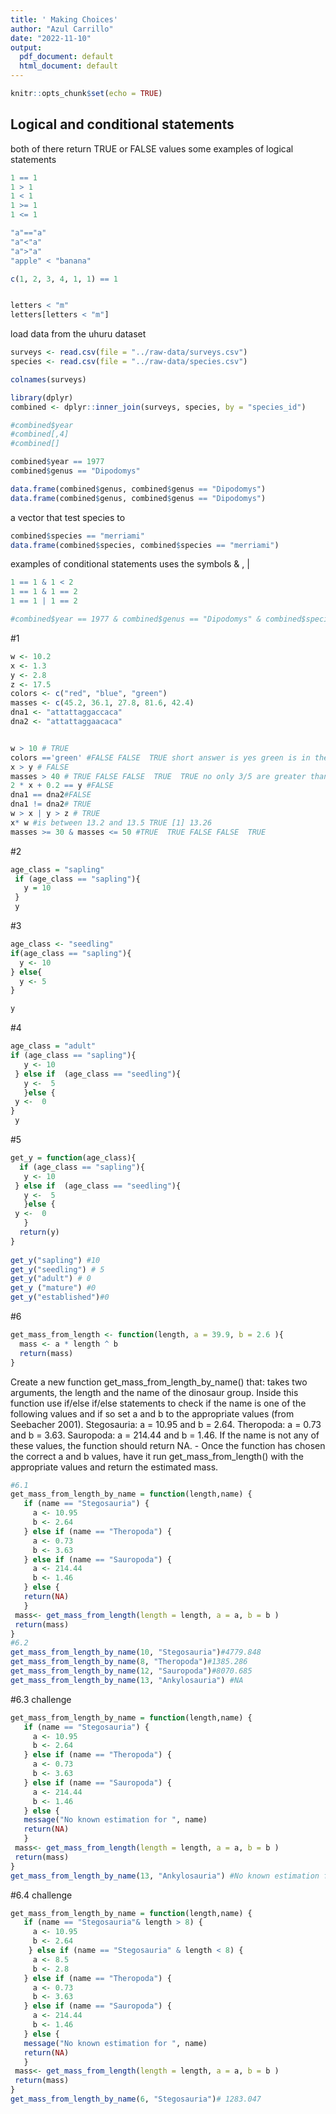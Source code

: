 ```yaml
---
title: ' Making Choices'
author: "Azul Carrillo"
date: "2022-11-10"
output:
  pdf_document: default
  html_document: default
---
```


```r
knitr::opts_chunk$set(echo = TRUE)
```
## Logical and conditional statements 
both of there return TRUE or FALSE values 
some examples of logical statements 

```r
1 == 1 
1 > 1
1 < 1
1 >= 1
1 <= 1

"a"=="a"
"a"<"a"
"a">"a"
"apple" < "banana"

c(1, 2, 3, 4, 1, 1) == 1 


letters < "m"
letters[letters < "m"]
```
load data from the uhuru dataset
```r
surveys <- read.csv(file = "../raw-data/surveys.csv")
species <- read.csv(file = "../raw-data/species.csv")

colnames(surveys)

```

```r
library(dplyr)
combined <- dplyr::inner_join(surveys, species, by = "species_id")
```

```r
#combined$year
#combined[,4]
#combined[]

combined$year == 1977
combined$genus == "Dipodomys"

data.frame(combined$genus, combined$genus == "Dipodomys")
data.frame(combined$genus, combined$genus == "Dipodomys")
```
a vector that test species to 
```r
combined$species == "merriami"
data.frame(combined$species, combined$species == "merriami")
```
examples of conditional statements
uses the symbols & , |
```r
1 == 1 & 1 < 2
1 == 1 & 1 == 2
1 == 1 | 1 == 2
```

```r
#combined$year == 1977 & combined$genus == "Dipodomys" & combined$species == "merriami"
```
#1 
```r
w <- 10.2
x <- 1.3
y <- 2.8
z <- 17.5
colors <- c("red", "blue", "green")
masses <- c(45.2, 36.1, 27.8, 81.6, 42.4)
dna1 <- "attattaggaccaca"
dna2 <- "attattaggaacaca"


w > 10 # TRUE
colors =='green' #FALSE FALSE  TRUE short answer is yes green is in the 3rd place 
x > y # FALSE
masses > 40 # TRUE FALSE FALSE  TRUE  TRUE no only 3/5 are greater than 40
2 * x + 0.2 == y #FALSE
dna1 == dna2#FALSE
dna1 != dna2# TRUE
w > x | y > z # TRUE
x* w #is between 13.2 and 13.5 TRUE [1] 13.26
masses >= 30 & masses <= 50 #TRUE  TRUE FALSE FALSE  TRUE
```
#2

```r

age_class = "sapling"
 if (age_class == "sapling"){
   y = 10
 }
 y
```
#3
```r
age_class <- "seedling"
if(age_class == "sapling"){
  y <- 10 
} else{
  y <- 5
}

y 
```
#4
```r
age_class = "adult"
if (age_class == "sapling"){
   y <- 10 
 } else if  (age_class == "seedling"){
   y <-  5 
   }else { 
 y <-  0 
}
 y
```
#5 
```r
get_y = function(age_class){
  if (age_class == "sapling"){
   y <- 10 
 } else if  (age_class == "seedling"){
   y <-  5 
   }else { 
 y <-  0 
   }
  return(y)
}
 
get_y("sapling") #10 
get_y("seedling") # 5
get_y("adult") # 0 
get_y ("mature") #0 
get_y("established")#0 

```
#6 


```r
get_mass_from_length <- function(length, a = 39.9, b = 2.6 ){
  mass <- a * length ^ b
  return(mass)
}


```

Create a new function get_mass_from_length_by_name() that:
takes two arguments, the length and the name of the dinosaur group.
Inside this function use if/else if/else statements to check if the name is one of the following values and if so set a and b to the appropriate values (from Seebacher 2001).
Stegosauria: a = 10.95 and b = 2.64.
Theropoda: a = 0.73 and b = 3.63.
Sauropoda: a = 214.44 and b = 1.46.
If the name is not any of these values, the function should return NA. - Once the function has chosen the correct a and b values, have it run get_mass_from_length() with the appropriate values and return the estimated mass.

```r
#6.1
get_mass_from_length_by_name = function(length,name) {
   if (name == "Stegosauria") {
     a <- 10.95
     b <- 2.64 
   } else if (name == "Theropoda") {
     a <- 0.73
     b <- 3.63
   } else if (name == "Sauropoda") {
     a <- 214.44
     b <- 1.46
   } else { 
   return(NA)
   }
 mass<- get_mass_from_length(length = length, a = a, b = b )
 return(mass)
}  
#6.2
get_mass_from_length_by_name(10, "Stegosauria")#4779.848
get_mass_from_length_by_name(8, "Theropoda")#1385.286
get_mass_from_length_by_name(12, "Sauropoda")#8070.685
get_mass_from_length_by_name(13, "Ankylosauria") #NA 
```
#6.3 challenge 
```r
get_mass_from_length_by_name = function(length,name) {
   if (name == "Stegosauria") {
     a <- 10.95
     b <- 2.64 
   } else if (name == "Theropoda") {
     a <- 0.73
     b <- 3.63
   } else if (name == "Sauropoda") {
     a <- 214.44
     b <- 1.46
   } else { 
   message("No known estimation for ", name)
   return(NA)
   }
 mass<- get_mass_from_length(length = length, a = a, b = b )
 return(mass)
}  
get_mass_from_length_by_name(13, "Ankylosauria") #No known estimation for Ankylosauria [1] NA
```

#6.4 challenge 
```r
get_mass_from_length_by_name = function(length,name) {
   if (name == "Stegosauria"& length > 8) {
     a <- 10.95 
     b <- 2.64 
    } else if (name == "Stegosauria" & length < 8) {
     a <- 8.5
     b <- 2.8
   } else if (name == "Theropoda") {
     a <- 0.73
     b <- 3.63
   } else if (name == "Sauropoda") {
     a <- 214.44
     b <- 1.46
   } else { 
   message("No known estimation for ", name)
   return(NA)
   }
 mass<- get_mass_from_length(length = length, a = a, b = b )
 return(mass)
}  
get_mass_from_length_by_name(6, "Stegosauria")# 1283.047
```
